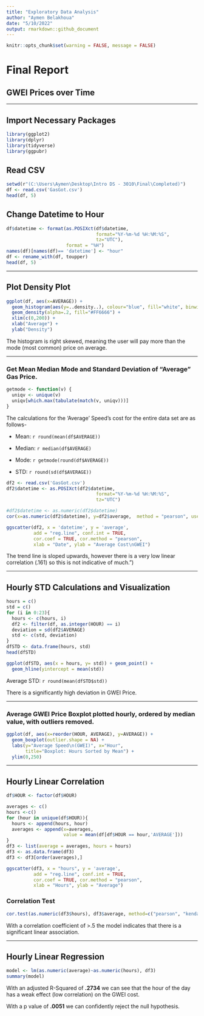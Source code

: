 ---
title: "Exploratory Data Analysis"
author: "Aymen Belakhoua"
date: "5/10/2022"
output: rmarkdown::github_document
---

```{r setup, include=FALSE}
knitr::opts_chunk$set(warning = FALSE, message = FALSE) 

```
# Final Report

## GWEI Prices over Time

------

## Import Necessary Packages
```{r echo=T, results='hide'}
library(ggplot2)
library(dplyr)
library(tidyverse)
library(ggpubr)
```

## Read CSV

```{r pressure, echo=FALSE}
setwd(r"(C:\Users\Aymen\Desktop\Intro DS - 3010\Final\Completed)")
df <- read.csv('GasGot.csv')
head(df, 5)
```

## Change Datetime to Hour

```{r}
df$datetime <- format(as.POSIXct(df$datetime,
                                 format="%Y-%m-%d %H:%M:%S",
                                 tz="UTC"),
                      format = "%H")
names(df)[names(df)== 'datetime'] <- "hour"
df <- rename_with(df, toupper)
head(df, 5)
```

------

## Plot Density Plot

```{r}
ggplot(df, aes(x=AVERAGE)) + 
  geom_histogram(aes(y=..density..), colour="blue", fill="white", binwidth = 10)+
  geom_density(alpha=.2, fill="#FF6666") +
  xlim(c(0,200)) + 
  xlab("Average") +
  ylab("Density")
```

The histogram is right skewed, meaning the user will pay more than the mode (most common) price on average.

-----

### Get Mean Median Mode and Standard Deviation of "Average" Gas Price.

```{r}
getmode <- function(v) {
  uniqv <- unique(v)
  uniqv[which.max(tabulate(match(v, uniqv)))]
}
```

The calculations for the 'Average' Speed's cost for the entire data set are as follows-

* Mean: `r round(mean(df$AVERAGE))`

* Median: `r median(df$AVERAGE)`

* Mode: `r getmode(round(df$AVERAGE))`

* STD: `r round(sd(df$AVERAGE))`

```{r}
df2 <- read.csv('GasGot.csv')
df2$datetime <- as.POSIXct(df2$datetime,
                                 format="%Y-%m-%d %H:%M:%S",
                                 tz="UTC")

#df2$datetime <- as.numeric(df2$datetime)
cor(x=as.numeric(df2$datetime), y=df2$average,  method = "pearson", use = "complete.obs")

ggscatter(df2, x = 'datetime', y = 'average', 
          add = "reg.line", conf.int = TRUE, 
          cor.coef = TRUE, cor.method = "pearson",
          xlab = "Date", ylab = "Average Cost\nGWEI")
```

The trend line is sloped upwards, however there is a very low linear correlation (.161) so this is not indicative of much.")

-----

## Hourly STD Calculations and Visualization

```{r}
hours = c()
std = c()
for (i in 0:23){
  hours <- c(hours, i)
  df2 <- filter(df, as.integer(HOUR) == i)
  deviation = sd(df2$AVERAGE)
  std <- c(std, deviation)
}
dfSTD <- data.frame(hours, std)
head(dfSTD)

ggplot(dfSTD, aes(x = hours, y= std)) + geom_point() +
  geom_hline(yintercept = mean(std))
```

Average STD: `r round(mean(dfSTD$std))`

There is a significantly high deviation in GWEI Price.

-----

### Average GWEI Price Boxplot plotted hourly, ordered by median value, with outliers removed.

```{r}
ggplot(df, aes(x=reorder(HOUR, AVERAGE), y=AVERAGE)) +
  geom_boxplot(outlier.shape = NA) +
  labs(y="Average Speed\n(GWEI)", x="Hour", 
       title="Boxplot: Hours Sorted by Mean") +
  ylim(0,250)
```

-----

## Hourly Linear Correlation

```{r}
df$HOUR <- factor(df$HOUR)

averages <- c()
hours <-c()
for (hour in unique(df$HOUR)){
  hours <- append(hours, hour)
  averages <- append(x=averages,
                     value = mean(df[df$HOUR == hour,'AVERAGE']))
}
df3 <- list(average = averages, hours = hours)
df3 <- as.data.frame(df3)
df3 <- df3[order(averages),]

ggscatter(df3, x = "hours", y = 'average', 
          add = "reg.line", conf.int = TRUE, 
          cor.coef = TRUE, cor.method = "pearson",
          xlab = "Hours", ylab = "Average")
```

### Correlation Test

```{r}
cor.test(as.numeric(df3$hours), df3$average, method=c("pearson", "kendall", "spearman"))
```


With a correlation coefficient of >.5 the model indicates that there is a significant linear association.

-----

## Hourly Linear Regression

```{r}
model <- lm(as.numeric(average)~as.numeric(hours), df3)
summary(model)
```

With an adjusted R-Squared of **.2734** we can see that the hour of the day has a weak effect (low correlation) on the GWEI cost.

With a p value of **.0051** we can confidently reject the null hypothesis.